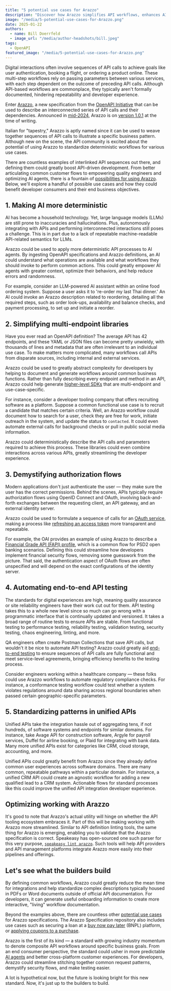```yaml
---
title: "5 potential use cases for Arazzo"
description: "Discover how Arazzo simplifies API workflows, enhances AI accuracy, and streamlines development, security, and testing."
image: "/media/5-potential-use-cases-for-Arazzo.png"
date: 2025-01-22
authors:
  - name: Bill Doerrfeld
  - image_url: "/media/author-headshots/bill.jpeg"
tags:
  - OpenAPI
featured_image: "/media/5-potential-use-cases-for-Arazzo.png"
---
```



Digital interactions often involve sequences of API calls to achieve goals like user authentication, booking a flight, or ordering a product online. These multi-step workflows rely on passing parameters between various services, with each step dependent on the outcome of preceding API calls. Although API-based workflows are commonplace, they typically aren't formally documented, hindering repeatability and developer experience.

Enter [Arazzo](https://github.com/OAI/Arazzo-Specification), a new specification from the [OpenAPI Initiative](https://www.openapis.org/) that can be used to describe an interconnected series of API calls and their dependencies. Announced in [mid-2024](https://youtu.be/EQaGHjMIcD8?si=CxVLfxyLAn7cESM2), Arazzo is on [version 1.0.1](https://github.com/OAI/Arazzo-Specification/pull/318) at the time of writing. 

Italian for "tapestry," Arazzo is aptly named since it can be used to weave together sequences of API calls to illustrate a specific business pattern. Although new on the scene, the API community is excited about the potential of using Arazzo to standardize deterministic workflows for various use cases.

There are countless examples of interlinked API sequences out there, and defining them could greatly boost API-driven development. From better articulating common customer flows to empowering quality engineers and optimizing AI agents, there is a fountain of [possibilities for using Arazzo](https://nordicapis.com/3-example-use-cases-for-arazzo-descriptions/). Below, we'll explore a handful of possible use cases and how they could benefit developer consumers and their end business objectives.

## 1. Making AI more deterministic

AI has become a household technology. Yet, large language models (LLMs) are still prone to inaccuracies and hallucinations. Plus, autonomously integrating with APIs and performing interconnected interactions still poses a challenge. This is in part due to a lack of repeatable machine-readable API-related semantics for LLMs.

Arazzo could be used to apply more deterministic API processes to AI agents. By ingesting OpenAPI specifications and Arazzo definitions, an AI could understand what operations are available and what workflows they should invoke to perform common actions. This could greatly empower AI agents with greater context, optimize their behaviors, and help reduce errors and randomness.

For example, consider an LLM-powered AI assistant within an online food ordering system. Suppose a user asks it to 're-order my last Thai dinner.' An AI could invoke an Arazzo description related to reordering, detailing all the required steps, such as order look-ups, availability and balance checks, and payment processing, to set up and initiate a reorder.

## 2. Simplifying multi-endpoint libraries

Have you ever read an OpenAPI definition? The average API has 42 endpoints, and these YAML or JSON files can become pretty unwieldy, with thousands of lines and metadata that are often irrelevant to an individual use case. To make matters more complicated, many workflows call APIs from disparate sources, including internal and external services.

Arazzo could be used to greatly abstract complexity for developers by helping to document and generate workflows around common business functions. Rather than fully describing every endpoint and method in an API, Arazzo could help generate [higher-level SDKs](https://speakeasy.hashnode.dev/apis-vs-sdks-why-you-should-always-have-both) that are multi-endpoint and use-case-specific. 

For instance, consider a developer tooling company that offers recruiting software as a platform. Suppose a common functional use case is to recruit a candidate that matches certain criteria. Well, an Arazzo workflow could document how to search for a user, check they are free for work, initiate outreach in the system, and update the status to `contacted`. It could even automate external calls for background checks or pull in public social media information.

Arazzo could deterministically describe the API calls and parameters required to achieve this process. These libraries could even combine interactions across various APIs, greatly streamlining the developer experience.

## 3. Demystifying authorization flows

Modern applications don't just authenticate the user — they make sure the user has the correct permissions. Behind the scenes, APIs typically require authorization flows using OpenID Connect and OAuth, involving back-and-forth exchanges between the requesting client, an API gateway, and an external identity server. 

Arazzo could be used to formulate a sequence of calls for an [OAuth service](https://github.com/OAI/Arazzo-Specification/blob/main/examples/1.0.0/oauth.arazzo.yaml), making a process like [refreshing an access token](https://github.com/OAI/Arazzo-Specification/blob/main/examples/1.0.0/oauth.arazzo.yaml) more transparent and repeatable. 

For example, the OAI provides an example of using Arazzo to describe a [Financial Grade API (FAPI) profile](https://github.com/OAI/Arazzo-Specification/blob/main/examples/1.0.0/FAPI-PAR.arazzo.yaml), which is a common flow for PSD2 open banking scenarios. Defining this could streamline how developers implement financial security flows, removing some guesswork from the picture. That said, the authentication aspect of OAuth flows are often unspecified and will depend on the exact configurations of the identity server. 


## 4. Automating end-to-end API testing

The standards for digital experiences are high, meaning quality assurance or site reliability engineers have their work cut out for them. API testing takes this to a whole new level since so much can go wrong with a programmatic interface that is continually updated and versioned. It takes a broad range of routine tests to ensure APIs are stable. From functional testing to performance testing, reliability testing, validation testing, security testing, chaos engineering, linting, and more. 

QA engineers often create Postman Collections that save API calls, but wouldn't it be nice to automate API testing? Arazzo could greatly aid [end-to-end testing](https://www.speakeasy.com/post/e2e-testing-arazzo) to ensure sequences of API calls are fully functional and meet service-level agreements, bringing efficiency benefits to the testing process.

Consider engineers working within a healthcare company — these folks could use Arazzo workflows to automate regulatory compliance checks. For instance, a conformance testing workflow could test whether a system violates regulations around data sharing across regional boundaries when passed certain geographic-specific parameters.

## 5. Standardizing patterns in unified APIs

Unified APIs take the integration hassle out of aggregating tens, if not hundreds, of software systems and endpoints for similar domains. For instance, take Avage API for construction software, Argyle for payroll services, Duffel for airline booking, or Plaid for integrating with bank data. Many more unified APIs exist for categories like CRM, cloud storage, accounting, and more.

Unified APIs could greatly benefit from Arazzo since they already define common user experiences across software domains. There are many common, repeatable pathways within a particular domain. For instance, a unified CRM API could create an agnostic workflow for adding a new qualified lead to a CRM system. Actionable flows for standard processes like this could improve the unified API integration developer experience.

## Optimizing working with Arazzo

It's good to note that Arazzo's actual utility will hinge on whether the API tooling ecosystem embraces it. Part of this will be making working with Arazzo more streamlined. Similar to API definition linting tools, the same thing for Arazzo is emerging, enabling you to validate that the Arazzo specification is correct. Speakeasy has open-sourced one such parser for this very purpose, [`speakeasy lint arazzo`](https://www.speakeasy.com/docs/speakeasy-reference/cli/lint/arazzo). Such tools will help API providers and API management platforms integrate Arazzo more easily into their pipelines and offerings.

## Let's see what the builders build

By defining common workflows, Arazzo could greatly reduce the mean time for integrations and help standardize complex descriptions typically housed in PDFs or Word documents outside of official API documentation. For developers, it can generate useful onboarding information to create more interactive, "living" workflow documentation.

Beyond the examples above, there are countless other [potential use cases](https://nordicapis.com/3-example-use-cases-for-arazzo-descriptions/) for Arazzo specifications. The Arazzo Specification repository also includes use cases such as securing a loan at a [buy now pay later](https://github.com/OAI/Arazzo-Specification/blob/main/examples/1.0.0/bnpl-arazzo.yaml) (BNPL) platform, or [applying coupons to a purchase](https://github.com/OAI/Arazzo-Specification/blob/main/examples/1.0.0/pet-coupons.arazzo.yaml). 

Arazzo is the first of its kind — a standard with growing industry momentum to denote composite API workflows around specific business goals. From an end consumer perspective, the standard could usher in more predictable [AI agents](https://thenewstack.io/its-time-to-start-preparing-apis-for-the-ai-agent-era/) and better cross-platform customer experiences. For developers, Arazzo could streamline stitching together common request patterns, demystify security flows, and make testing easier. 

A lot is hypothetical now, but the future is looking bright for this new standard. Now, it's just up to the builders to build.
